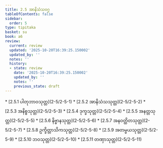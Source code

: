```yaml
---
title: 2.5 အာနိသံသဝဂ္ဂ
tableOfContents: false
sidebar:
  order: 5
type: tipitaka
basket: su
book: a6
review:
  current: review
  updated: '2025-10-20T16:39:25.150002'
  updated_by: ''
  notes: ''
  history:
  - state: review
    date: '2025-10-20T16:39:25.150002'
    updated_by: ''
    notes: ''
    previous_state: draft
---
```



<DynamicBreadcrumb />


<ReviewStatus review={frontmatter.review} showDetails={true} />

<HypothesisAnnotation frontmatter={frontmatter} />



<TableOfContents book="a6" section="2.5">
* [2.5.1 ပါတုဘာဝသုတ္တ](2-5/2-5-1)
* [2.5.2 အာနိသံသသုတ္တ](2-5/2-5-2)
* [2.5.3 အနိစ္စသုတ္တ](2-5/2-5-3)
* [2.5.4 ဒုက္ခသုတ္တ](2-5/2-5-4)
* [2.5.5 အနတ္တသုတ္တ](2-5/2-5-5)
* [2.5.6 နိဗ္ဗာနသုတ္တ](2-5/2-5-6)
* [2.5.7 အနဝတ္ထိတသုတ္တ](2-5/2-5-7)
* [2.5.8 ဥက္ခိတ္တာသိကသုတ္တ](2-5/2-5-8)
* [2.5.9 အတမ္မယသုတ္တ](2-5/2-5-9)
* [2.5.10 ဘဝသုတ္တ](2-5/2-5-10)
* [2.5.11 တဏှာသုတ္တ](2-5/2-5-11)
</TableOfContents>